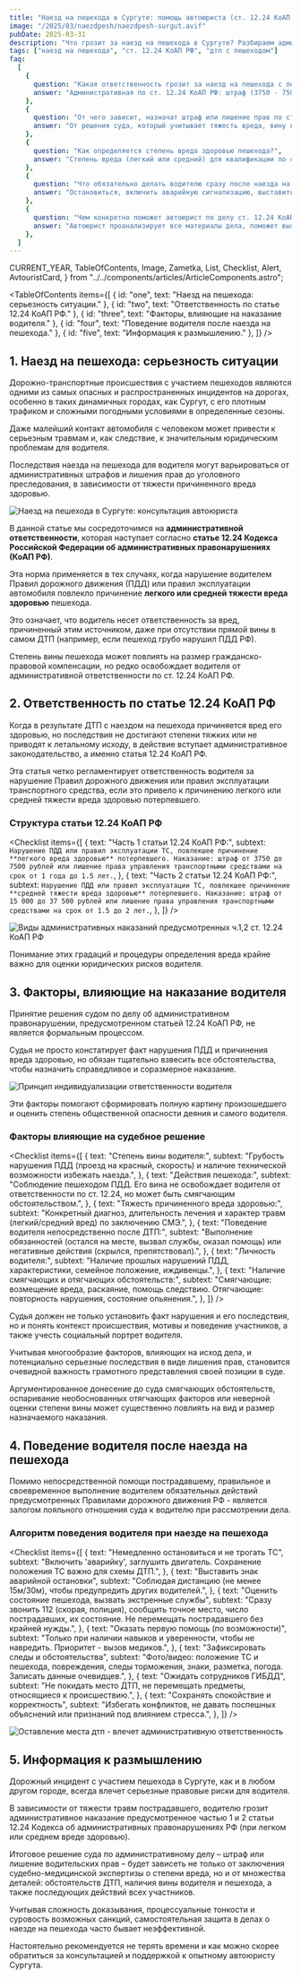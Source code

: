 ```yaml
---
title: "Наезд на пешехода в Сургуте: помощь автоюриста (ст. 12.24 КоАП РФ)"
image: "/2025/03/naezdpesh/naezdpesh-surgut.avif"
pubDate: 2025-03-31
description: "Что грозит за наезд на пешехода в Сургуте? Разбираем административную ответственность по ст. 12.24 КоАП РФ, когда причинен легкий или средней тяжести вред здоровью."
tags: ["наезд на пешехода", "ст. 12.24 КоАП РФ", "дтп с пешеходом"]
faq:
  [
    {
      question: "Какая ответственность грозит за наезд на пешехода с легким/средним вредом здоровью?",
      answer: "Административная по ст. 12.24 КоАП РФ: штраф (3750 - 7500 руб. за легкий, 15000 - 37500 руб. за средний вред) или лишение прав (1-1.5 года).",
    },
    {
      question: "От чего зависит, назначат штраф или лишение прав по ст. 12.24 КоАП?",
      answer: "От решения суда, который учитывает тяжесть вреда, вину водителя и пешехода, поведение после ДТП, личность водителя и другие смягчающие/отягчающие обстоятельства дела.",
    },
    {
      question: "Как определяется степень вреда здоровью пешехода?",
      answer: "Степень вреда (легкий или средний) для квалификации по ст. 12.24 КоАП РФ устанавливается только заключением судебно-медицинской экспертизы (СМЭ).",
    },
    {
      question: "Что обязательно делать водителю сразу после наезда на пешехода?",
      answer: "Остановиться, включить аварийную сигнализацию, выставить знак аварийной остановки, вызвать экстренные службы (112), оказать первую помощь пострадавшему (если возможно), зафиксировать все обстоятельства ДТП и не покидать место до прибытия ГИБДД.",
    },
    {
      question: "Чем конкретно поможет автоюрист по делу ст. 12.24 КоАП РФ?",
      answer: "Автоюрист проанализирует все материалы дела, поможет выявить ошибки в действиях ГИБДД или неточности в экспертизе, представит ваши интересы в суде для смягчения наказания.",
    },
  ]
---
```


  CURRENT_YEAR,
  TableOfContents,
  Image,
  Zametka,
  List,
  Checklist,
  Alert,
  AvtouristCard,
} from "../../components/articles/ArticleComponents.astro";

<TableOfContents
  items={[
    { id: "one", text: "Наезд на пешехода: серьезность ситуации." },
    { id: "two", text: "Ответственность по статье 12.24 КоАП РФ." },
    { id: "three", text: "Факторы, влияющие на наказание водителя." },
    { id: "four", text: "Поведение водителя после наезда на пешехода." },
    { id: "five", text: "Информация к размышлению." },
  ]}
/>

<section class="article-section" id="one">

## 1. Наезд на пешехода: серьезность ситуации

Дорожно-транспортные происшествия с участием пешеходов являются одними из самых опасных и распространенных инцидентов на дорогах, особенно в таких динамичных городах, как Сургут, с его плотным трафиком и сложными погодными условиями в определенные сезоны.

Даже малейший контакт автомобиля с человеком может привести к серьезным травмам и, как следствие, к значительным юридическим проблемам для водителя.

Последствия наезда на пешехода для водителя могут варьироваться от административных штрафов и лишения прав до уголовного преследования, в зависимости от тяжести причиненного вреда здоровью.

<Image
  src="/2025/03/naezdpesh/dtp-peshehod.avif"
  alt="Наезд на пешехода в Сургуте: консультация автоюриста"
  counter={1}
/>

В данной статье мы сосредоточимся на **административной ответственности**, которая наступает согласно **статье 12.24 Кодекса Российской Федерации об административных правонарушениях (КоАП РФ)**.

Эта норма применяется в тех случаях, когда нарушение водителем Правил дорожного движения (ПДД) или правил эксплуатации автомобиля повлекло причинение **легкого или средней тяжести вреда здоровью** пешехода.

<Zametka text="Это наиболее частый сценарий при ДТП без фатальных последствий." />

<Alert text="Необходимо также помнить, что согласно Гражданскому кодексу РФ - автомобиль признается источником повышенной опасности." />

Это означает, что водитель несет ответственность за вред, причиненный этим источником, даже при отсутствии прямой вины в самом ДТП (например, если пешеход грубо нарушил ПДД РФ).

Степень вины пешехода может повлиять на размер гражданско-правовой компенсации, но редко освобождает водителя от административной ответственности по ст. 12.24 КоАП РФ.

</section>

<section class="article-section" id="two">

## 2. Ответственность по статье 12.24 КоАП РФ

Когда в результате ДТП с наездом на пешехода причиняется вред его здоровью, но последствия не достигают степени тяжких или не приводят к летальному исходу, в действие вступает административное законодательство, а именно статья 12.24 КоАП РФ.

Эта статья четко регламентирует ответственность водителя за нарушение Правил дорожного движения или правил эксплуатации транспортного средства, если это привело к причинению легкого или средней тяжести вреда здоровью потерпевшего.

<Zametka text="Статья 12.24 КоАП РФ имеет две части, различающиеся по степени тяжести причиненного вреда здоровью потерпевшего, что напрямую влияет на строгость предусмотренного наказания." />

### Структура статьи 12.24 КоАП РФ

<Checklist
  items={[
    {
      text: "Часть 1 статьи 12.24 КоАП РФ:",
      subtext: `Нарушение ПДД или правил эксплуатации ТС, повлекшее причинение **легкого вреда здоровью** потерпевшего. Наказание: штраф от 3750 до 7500 рублей или лишение права управления транспортными средствами на срок от 1 года до 1.5 лет.`,
    },
    {
      text: "Часть 2 статьи 12.24 КоАП РФ:",
      subtext: `Нарушение ПДД или правил эксплуатации ТС, повлекшее причинение **средней тяжести вреда здоровью** потерпевшего. Наказание: штраф от 15 000 до 37 500 рублей или лишение права управления транспортными средствами на срок от 1.5 до 2 лет.`,
    },
  ]}
/>

<Image
  src="/2025/03/naezdpesh/shtraf-lishenie.avif"
  alt="Виды административных наказаний предусмотренных ч.1,2 ст. 12.24 КоАП РФ"
  counter={2}
/>

<Zametka text="Судья принимает решение, основываясь на всестороннем анализе материалов дела, учитывая характер нарушения, наступившие последствия, личность водителя, а также наличие обстоятельств, смягчающих или отягчающих административную ответственность." />

<Alert text="Таким образом, сам факт причинения вреда здоровью пешеходу в результате нарушения ПДД РФ водителем влечет ответственность по ст. 12.24 КоАП РФ, а тяжесть этого вреда, установленная экспертным путем, определяет, по какой части статьи будет квалифицировано деяние и какие санкции могут быть применены судом." />

Понимание этих градаций и процедуры определения вреда крайне важно для оценки юридических рисков водителя.

</section>

<section class="article-section" id="three">

## 3. Факторы, влияющие на наказание водителя

Принятие решения судом по делу об административном правонарушении, предусмотренном статьей 12.24 КоАП РФ, не является формальным процессом.

Судья не просто констатирует факт нарушения ПДД и причинения вреда здоровью, но обязан тщательно взвесить все обстоятельства, чтобы назначить справедливое и соразмерное наказание.

<Image
  src="/2025/03/naezdpesh/princip-ind.avif"
  alt="Принцип индивидуализации ответственности водителя"
  counter={3}
/>

<Alert text="Именно поэтому законодательство и судебная практика выделяют ряд ключевых факторов, которые суд должен проанализировать перед тем, как выбрать между штрафом и лишением прав, а также определить конкретный размер штрафа или срок лишения." />

Эти факторы помогают сформировать полную картину произошедшего и оценить степень общественной опасности деяния и самого водителя.

### Факторы влияющие на судебное решение

<Checklist
  items={[
    {
      text: "Степень вины водителя:",
      subtext:
        "Грубость нарушения ПДД (проезд на красный, скорость) и наличие технической возможности избежать наезда.",
    },
    {
      text: "Действия пешехода:",
      subtext:
        "Соблюдение пешеходом ПДД. Его вина не освобождает водителя от ответственности по ст. 12.24, но может быть смягчающим обстоятельством.",
    },
    {
      text: "Тяжесть причиненного вреда здоровью:",
      subtext:
        "Конкретный диагноз, длительность лечения и характер травм (легкий/средний вред) по заключению СМЭ.",
    },
    {
      text: "Поведение водителя непосредственно после ДТП:",
      subtext:
        "Выполнение обязанностей (остался на месте, вызвал службы, оказал помощь) или негативные действия (скрылся, препятствовал).",
    },
    {
      text: "Личность водителя:",
      subtext:
        "Наличие прошлых нарушений ПДД, характеристики, семейное положение, иждивенцы.",
    },
    {
      text: "Наличие смягчающих и отягчающих обстоятельств:",
      subtext:
        "Смягчающие: возмещение вреда, раскаяние, помощь следствию. Отягчающие: повторность нарушения, состояние опьянения.",
    },
  ]}
/>

<Alert text="Таким образом, итоговое решение суда по ст. 12.24 КоАП РФ – это результат комплексной оценки всех перечисленных обстоятельств." />

Судья должен не только установить факт нарушения и его последствия, но и понять контекст происшествия, мотивы и поведение участников, а также учесть социальный портрет водителя.

Учитывая многообразие факторов, влияющих на исход дела, и потенциально серьезные последствия в виде лишения прав, становится очевидной важность грамотного представления своей позиции в суде.

Аргументированное донесение до суда смягчающих обстоятельств, оспаривание необоснованных отягчающих факторов или неверной оценки степени вины может существенно повлиять на вид и размер назначаемого наказания.

</section>

<section class="article-section" id="four">

## 4. Поведение водителя после наезда на пешехода

Помимо непосредственной помощи пострадавшему, правильное и своевременное выполнение водителем обязательных действий предусмотренных Правилами дорожного движения РФ - является залогом лояльного отношения суда к водителю при рассмотрении дела.

<Zametka
  text="Соблюдение установленного Правилами дорожного движения порядка (п. 2.5-2.6.1 ПДД РФ) демонстрирует ответственность водителя, помогает объективно установить обстоятельства ДТП и учитывается судом при оценке личности и назначении наказания.
"
/>

### Алгоритм поведения водителя при наезде на пешехода

<Checklist
  items={[
    {
      text: "Немедленно остановиться и не трогать ТС",
      subtext:
        "Включить 'аварийку', заглушить двигатель. Сохранение положения ТС важно для схемы ДТП.",
    },
    {
      text: "Выставить знак аварийной остановки",
      subtext:
        "Соблюдая дистанцию (не менее 15м/30м), чтобы предупредить других водителей.",
    },
    {
      text: "Оценить состояние пешехода, вызвать экстренные службы",
      subtext:
        "Сразу звонить 112 (скорая, полиция), сообщить точное место, число пострадавших, их состояние. Не перемещать пострадавшего без крайней нужды.",
    },
    {
      text: "Оказать первую помощь (по возможности)",
      subtext:
        "Только при наличии навыков и уверенности, чтобы не навредить. Приоритет - вызов медиков.",
    },
    {
      text: "Зафиксировать следы и обстоятельства",
      subtext:
        "Фото/видео: положение ТС и пешехода, повреждения, следы торможения, знаки, разметка, погода. Записать данные очевидцев.",
    },
    {
      text: "Ожидать сотрудников ГИБДД",
      subtext:
        "Не покидать место ДТП, не перемещать предметы, относящиеся к происшествию.",
    },
    {
      text: "Сохранять спокойствие и корректность",
      subtext:
        "Избегать конфликтов, не давать поспешных объяснений или признаний под влиянием стресса.",
    },
  ]}
/>

<Image
  src="/2025/03/naezdpesh/ostavl_dtp.avif"
  alt="Оставление места дтп - влечет административную ответственность"
  counter={4}
/>

<Alert text="Оставление места происшествия  – это  административное правонарушение(ч. 2 ст. 12.27 КоАП РФ), влекущее лишение прав (1-1.5 года) или арест (до 15 суток), независимо от вины в самом наезде. Это действие всегда расценивается судом крайне негативно." />

</section>

<section class="article-section" id="five">

## 5. Информация к размышлению

Дорожный инцидент с участием пешехода в Сургуте, как и в любом другом городе, всегда влечет серьезные правовые риски для водителя.

В зависимости от тяжести травм пострадавшего, водителю грозит административное наказание предусмотренное частью 1 и 2 статьи 12.24 Кодекса об административных правонарушениях РФ (при легком или среднем вреде здоровью).

Итоговое решение суда по административному делу – штраф или лишение водительских прав – будет зависеть не только от заключения судебно-медицинской экспертизы о степени вреда, но и от множества деталей: обстоятельств ДТП, наличия вины водителя и пешехода, а также последующих действий всех участников.

Учитывая сложность доказывания, процессуальные тонкости и суровость возможных санкций, самостоятельная защита в делах о наезде на пешехода часто бывает неэффективной.

<AvtouristCard />

Настоятельно рекомендуется не терять времени и как можно скорее обратиться за консультацией и поддержкой к опытному автоюристу Сургута.

</section>
